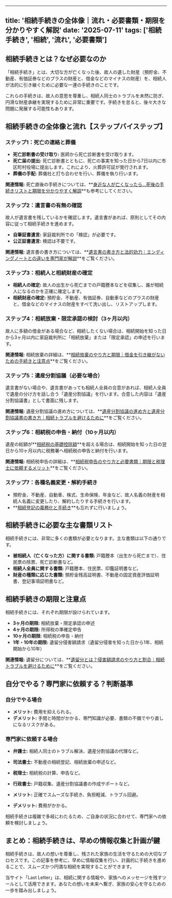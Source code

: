 
---
title: '相続手続きの全体像｜流れ・必要書類・期限を分かりやすく解説'
date: '2025-07-11'
tags: ['相続手続き', '相続', '流れ', '必要書類']
---

## 相続手続きとは？なぜ必要なのか

「相続手続き」とは、大切な方が亡くなった後、故人の遺した財産（預貯金、不動産、有価証券などのプラスの財産と、借金などのマイナスの財産）を、相続人が法的に引き継ぐために必要な一連の手続きのことです。

これらの手続きは、故人の意思を尊重し、相続人同士のトラブルを未然に防ぎ、円滑な財産承継を実現するために非常に重要です。手続きを怠ると、後々大きな問題に発展する可能性もあります。

## 相続手続きの全体像と流れ【ステップバイステップ】

### ステップ1：死亡の連絡と葬儀

*   **死亡診断書の受け取り:** 医師から死亡診断書を受け取ります。
*   **死亡届の提出:** 死亡診断書とともに、死亡の事実を知った日から7日以内に市区町村役場に提出します。これにより、火葬許可証が発行されます。
*   **葬儀の手配:** 葬儀社と打ち合わせを行い、葬儀を執り行います。

**関連情報:** 死亡直後の手続きについては、**[身近な人が亡くなったら…死後の手続きリストと期限を分かりやすく解説](/articles/post-mortem-procedures-checklist)**も参考にしてください。

### ステップ2：遺言書の有無の確認

故人が遺言書を残しているかを確認します。遺言書があれば、原則としてその内容に従って相続手続きを進めます。

*   **自筆証書遺言:** 家庭裁判所での「検認」が必要です。
*   **公正証書遺言:** 検認は不要です。

**関連情報:** 遺言書の書き方については、**[遺言書の書き方と法的効力｜エンディングノートとの違いを専門家が解説](/articles/will-and-testament-guide)**をご覧ください。

### ステップ3：相続人と相続財産の確定

*   **相続人の確定:** 故人の出生から死亡までの戸籍謄本などを収集し、誰が相続人になるのかを正確に確定します。
*   **相続財産の確定:** 預貯金、不動産、有価証券、自動車などのプラスの財産と、借金などのマイナスの財産をすべて洗い出し、リストアップします。

### ステップ4：相続放棄・限定承認の検討（3ヶ月以内）

故人に多額の借金がある場合など、相続したくない場合は、相続開始を知った日から3ヶ月以内に家庭裁判所に「相続放棄」または「限定承認」の申述を行います。

**関連情報:** 相続放棄の詳細は、**[相続放棄のやり方と期限｜借金を引き継がないための手続きと注意点](/articles/inheritance-renunciation-guide)**をご覧ください。

### ステップ5：遺産分割協議（必要な場合）

遺言書がない場合や、遺言書があっても相続人全員の合意があれば、相続人全員で遺産の分け方を話し合う「遺産分割協議」を行います。合意した内容は「遺産分割協議書」として書面に残します。

**関連情報:** 遺産分割協議の進め方については、**[遺産分割協議の進め方と遺産分割協議書の書き方｜相続トラブルを避けるために](/articles/inheritance-division-agreement)**をご覧ください。

### ステップ6：相続税の申告・納付（10ヶ月以内）

遺産の総額が**[相続税の基礎控除額](/articles/inheritance-tax-basics)**を超える場合は、相続開始を知った日の翌日から10ヶ月以内に税務署へ相続税の申告と納付を行います。

**関連情報:** 相続税申告の詳細は、**[相続税申告のやり方と必要書類｜期限と税理士に依頼するメリット](/articles/inheritance-tax-filing-guide)**をご覧ください。

### ステップ7：各種名義変更・解約手続き

*   預貯金、不動産、自動車、株式、生命保険、年金など、故人名義の財産を相続人名義に変更したり、解約したりする手続きを行います。
*   **[相続登記の義務化と手続き](/articles/inheritance-registration-guide)**も忘れずに行いましょう。

## 相続手続きに必要な主な書類リスト

相続手続きには、非常に多くの書類が必要となります。主な書類は以下の通りです。

*   **被相続人（亡くなった方）に関する書類:** 戸籍謄本（出生から死亡まで）、住民票の除票、死亡診断書など。
*   **相続人全員に関する書類:** 戸籍謄本、住民票、印鑑証明書など。
*   **財産の種類に応じた書類:** 預貯金残高証明書、不動産の固定資産評価証明書、登記事項証明書など。

## 相続手続きの期限と注意点

相続手続きには、それぞれ期限が設けられています。

*   **3ヶ月の期限:** 相続放棄・限定承認の申述
*   **4ヶ月の期限:** 所得税の準確定申告
*   **10ヶ月の期限:** 相続税の申告・納付
*   **1年・10年の期限:** 遺留分侵害額請求（遺留分侵害を知った日から1年、相続開始から10年）

**関連情報:** 遺留分については、**[遺留分とは？侵害額請求のやり方と割合｜相続トラブルを避けるために](/articles/iryuubun-guide)**をご覧ください。

## 自分でやる？専門家に依頼する？判断基準

### 自分でやる場合

*   **メリット:** 費用を抑えられる。
*   **デメリット:** 手間と時間がかかる、専門知識が必要、書類の不備でやり直しになるリスクがある。

### 専門家に依頼する場合

*   **弁護士:** 相続人同士のトラブル解決、遺産分割協議の代理など。
*   **司法書士:** 不動産の相続登記、相続放棄の申述など。
*   **税理士:** 相続税の計算、申告など。
*   **行政書士:** 戸籍収集、遺産分割協議書の作成サポートなど。

*   **メリット:** 正確でスムーズな手続き、負担軽減、トラブル回避。
*   **デメリット:** 費用がかかる。

相続手続きは複雑で多岐にわたるため、ご自身の状況に合わせて、専門家への依頼を検討しましょう。

## まとめ：相続手続きは、早めの情報収集と計画が鍵

相続手続きは、故人の想いを尊重し、残された家族の生活を守るための大切なプロセスです。この記事を参考に、早めに情報収集を行い、計画的に手続きを進めることで、スムーズかつ円満な相続を実現することができます。

当サイト「Last Letter」は、相続に関する情報や、家族へのメッセージを残すツールとして活用できます。あなたの想いを未来へ繋ぎ、家族の安心を守るための一歩を踏み出しましょう。
